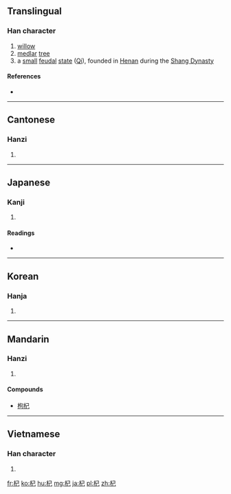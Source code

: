 ==Translingual==

===Han character===
{{Han char|rn=75|rad=木|as=03|sn=7|four=4791<sub>7</sub>|canj=木尸山 (DSU)|ids=⿰[[木]][[己]]}}

# [[willow]]
# [[medlar]] [[tree]]
# a [[small]] [[feudal]] [[state]] ([[w:Qi (Henan)|Qi]]), founded in [[Henan]] during the [[w:Shang Dynasty|Shang Dynasty]]

====References====
* {{Han ref|kx=0512.110|dkj=14479|dj=0898.010|hdz=21162.030|uh=675E|ud=26462|bh=A7FB|bd=43003}}

----

==Cantonese==

===Hanzi===
{{yue-hanzi|jyut=gei2|y=gei2}}

# {{defn|lang=yue|sort=木03}}

----

==Japanese==

===Kanji===
{{ja-kanji|grade=|rs=木03}}

# {{defn|lang=ja|sort=木03}}

====Readings====
* {{ja-readings|on=[[こ]] (ko), [[き]] (ki)|kun=[[すき]] (suki), [[ふご]] (fugo), [[もっこ]] (mokko)}}

----

==Korean==

===Hanja===
{{ko-hanja|hangeul=기|eumhun=|rv=gi|mr=ki|y=ki}}

# {{defn|lang=ko|sort=木03}}

----

==Mandarin==

===Hanzi===
{{cmn-hanzi|pin=[[qǐ]] ([[qi3]])|wg=ch'i<sup>3</sup>}}

# {{defn|lang=cmn|sort=木03}}

====Compounds====
* [[枸杞]]

----

==Vietnamese==

===Han character===
{{vi-hantu|[[kỷ]], [[khởi]]|rs=木03}}

# {{defn|lang=vi|sort=木03}}

[[fr:杞]]
[[ko:杞]]
[[hu:杞]]
[[mg:杞]]
[[ja:杞]]
[[pl:杞]]
[[zh:杞]]